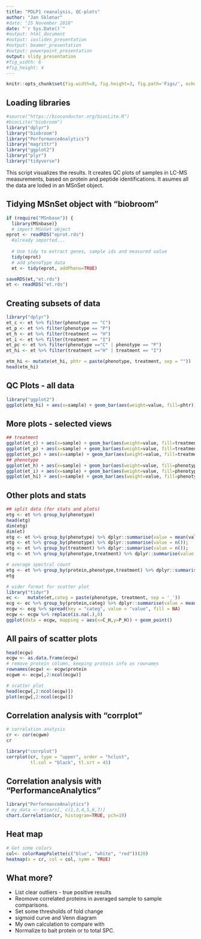 ```yaml
---
title: "PDLP1 reanalysis, QC-plots"
author: "Jan Sklenar"
#date: "25 November 2018"
date: "`r Sys.Date()`"
#output: html_document
#output: ioslides_presentation
#output: beamer_presentation
#output: powerpoint_presentation
output: slidy_presentation
#fig_width: 6 
#fig_height: 4 
---
```


```r
knitr::opts_chunk$set(fig.width=8, fig.height=3, fig.path='Figs/', echo=TRUE, warning=FALSE, message=FALSE)
```

## Loading libraries
```R
#source("https://bioconductor.org/biocLite.R")
#biocLite("biobroom")
library("dplyr")
library("biobroom")
library("PerformanceAnalytics")
library("magrittr")
library("ggplot2")
library("plyr")
library("tidyverse")
```
This script visualizes the results. It creates QC plots of samples in LC-MS measurements, based on protein and peptide identifications. It asumes all the data are loded in an MSnSet object.

## Tidying MSnSet object with "biobroom"
```R

if (require("MSnbase")) {
  library(MSnbase)}
  # import MSnSet object
eprot <- readRDS("eprot.rds")
  #already imported...
  
  # Use tidy to extract genes, sample ids and measured value
  tidy(eprot)
  # add phenoType data
  et <- tidy(eprot, addPheno=TRUE)

saveRDS(et,"et.rds")
et <- readRDS("et.rds")
```

## Creating subsets of data
```R
library("dplyr")
et_c <- et %>% filter(phenotype == "C")
et_p <- et %>% filter(phenotype == "P")
et_h <- et %>% filter(treatment == "H")
et_i <- et %>% filter(treatment == "I")
et_pc <- et %>% filter(phenotype =="C" | phenotype == "P")
et_hi <- et %>% filter(treatment =="H" | treatment == "I")

etm_hi <- mutate(et_hi, phtr = paste(phenotype, treatment, sep = ""))
head(etm_hi)
```

## QC Plots - all data
```R
library("ggplot2")
ggplot(etm_hi) + aes(x=sample) + geom_bar(aes(weight=value, fill=phtr))
```

## More plots - selected views
```R
## treatment
ggplot(et_c) + aes(x=sample) + geom_bar(aes(weight=value, fill=treatment))
ggplot(et_p) + aes(x=sample) + geom_bar(aes(weight=value, fill=treatment))
ggplot(et_pc) + aes(x=sample) + geom_bar(aes(weight=value, fill=treatment))
## phenotype
ggplot(et_h) + aes(x=sample) + geom_bar(aes(weight=value, fill=phenotype))
ggplot(et_i) + aes(x=sample) + geom_bar(aes(weight=value, fill=phenotype))
ggplot(et_hi) + aes(x=sample) + geom_bar(aes(weight=value, fill=phenotype))
```

## Other plots and stats

```R
## split data (for stats and plots)
etg <- et %>% group_by(phenotype)
head(etg)
dim(etg)
dim(et)
etg <- et %>% group_by(phenotype) %>% dplyr::summarise(value = mean(value, na.rm = TRUE));
etg <- et %>% group_by(phenotype) %>% dplyr::summarise(value = n());
etg <- et %>% group_by(treatment) %>% dplyr::summarise(value = n());
etg <- et %>% group_by(phenotype,treatment) %>% dplyr::summarise(value = n());

# average spectral count
etg <- et %>% group_by(protein,phenotype,treatment) %>% dplyr::summarise(value = mean(value, na.rm = TRUE));
etg

# wider format for scatter plot
library("tidyr")
ec <-   mutate(et,categ = paste(phenotype, treatment, sep = '_'))
ecg <- ec %>% group_by(protein,categ) %>% dplyr::summarise(value = mean(value, na.rm = TRUE))
ecgw <- ecg %>% spread(key = "categ", value = "value", fill = NA)
ecgw <- ecgw %>% replace(is.na(.),0)
ggplot(data = ecgw, mapping = aes(x=C_H,y=P_H)) + geom_point()
```

## All pairs of scatter plots
```R
head(ecgw)
ecgw <- as.data.frame(ecgw)
# remove protein column, keeping protein info as rownames
rownames(ecgw) <- ecgw$protein
ecgwm <- ecgw[,2:ncol(ecgw)]

# scatter plot
head(ecgw[,2:ncol(ecgw)])
plot(ecgw[,2:ncol(ecgw)])
```

## Correlation analysis with "corrplot"
```R
# correlation anatysis
cr <- cor(ecgwm)
cr

library("corrplot")
corrplot(cr, type = "upper", order = "hclust", 
         tl.col = "black", tl.srt = 45)
```

## Correlation analysis with "PerformanceAnalytics"
```R
library("PerformanceAnalytics")
# my_data <- mtcars[, c(1,3,4,5,6,7)]
chart.Correlation(cr, histogram=TRUE, pch=19)
```

## Heat map
```R
# Get some colors
col<- colorRampPalette(c("blue", "white", "red"))(20)
heatmap(x = cr, col = col, symm = TRUE)
```

## What more?

- List clear outliers - true positive results
- Reomove correlated proteins in  averaged  sample to sample comparisons. 
- Set some thresholds of fold change 
- sigmoid curve and Venn diagram 
- My own calculation to compare with
- Normalize to bait protein or to total SPC.
